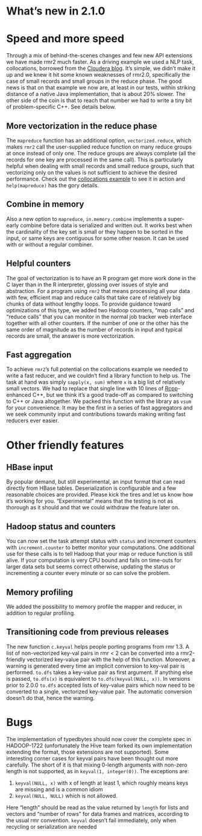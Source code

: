 # What's new in 2.1.0

# Speed and more speed

Through a mix of behind-the-scenes changes and few new API extensions we have made rmr2 much faster. As a driving example we used a NLP task, collocations, borrowed from the [Cloudera blog](http://blog.cloudera.com/blog/2013/01/a-guide-to-python-frameworks-for-hadoop/). It's simple, we didn't make it up and we knew it hit some known weaknesses of rmr2.0, specifically the case of small records and small groups in the reduce phase. The good news is that on that example we now are, at least in our tests, within striking distance of a native Java implementation, that is about 20% slower. The other side of the coin is that to reach that number we had to write a tiny bit of problem-specific C++. See details below.

## More vectorization in the reduce phase
The `mapreduce` function has an additional option, `vectorized.reduce`, which makes `rmr2` call the user-supplied reduce function on many reduce groups at once instead of only one. The reduce groups are always complete (all the records for one key are processed in the same call). This is particularly helpful when dealing with small records and small reduce groups, such that vectorizing only on the values is not sufficient to achieve the desired performance. Check out the [collocations example](../pkg/examples/collocations.R) to see it in action and `help(mapreduce)` has the gory details.

## Combine in memory
Also a new option to `mapreduce`, `in.memory.combine` implements a super-early combine before data is serialized and written out. It works best when the cardinality of the key set is small or they happen to be sorted in the input, or same keys are contiguous for some other reason. It can be used with or without a regular combiner. 

## Helpful counters
The goal of vectorization is to have an R program get more work done in the C layer than in the R interpreter, glossing over issues of style and abstraction. For a program using `rmr2` that means processing all your data with few, efficient map and reduce calls that take care of relatively big chunks of data without lengthy loops. To provide guidance toward optimizations of this type, we added two Hadoop counters, "map calls" and "reduce calls" that you can monitor in the normal job tracker web interface together with all other counters. If the number of one or the other has the same order of magnitude as the number of records in input and typical records are small, the answer is more vectorization.

## Fast aggregation
To achieve `rmr2`'s full potential on the collocations example we needed to write a fast reducer, and we couldn't find a library function to help us. The task at hand was simply `sapply(x, sum)` where `x` is a big list of relatively small vectors. We had to replace that single line with 10 lines of [Rcpp](http://dirk.eddelbuettel.com/code/rcpp.html)-enhanced C++, but we think it's a good trade-off as compared to switching to C++ or Java altogether. We packed this function with the library as `vsum` for your convenience. It may be the first in a series of fast aggregators and we seek community input and contributions towards making writing fast reducers ever easier.

# Other friendly features

## HBase input
By popular demand, but still experimental, an input format that can read directly from HBase tables. Deserialization is configurable and a few reasonable choices are provided. Please kick the tires and let us know how it's working for you. "Experimental" means that the testing is not as thorough as it should and that we could withdraw the feature later on.

## Hadoop status and counters
You can now set the task attempt status with `status` and increment counters with `increment.counter` to better monitor your computations. One additional use for these calls is to tell Hadoop that your map or reduce function is still alive. If your computation is very CPU bound and fails on time-outs for larger data sets but seems correct otherwise, updating the status or incrementing a counter every minute or so can solve the problem.

## Memory profiling
We added the possibility to memory profile the mapper and reducer, in addition to regular profiling.

## Transitioning code from previous releases
The new function `c.keyval` helps people porting programs from rmr 1.3. A list of non-vectorized key-val pairs in rmr < 2 can be converted into a rmr2-friendly vectorized key-value pair with the help of this function. Moreover, a warning is generated every time an implicit conversion to key-val pair is performed. `to.dfs` takes a key-value pair as first argument. If anything else is passed, `to.dfs(x)` is equivalent to `to.dfs(keyval(NULL, x))`. In versions prior to 2.0.0 `to.dfs` accepted lists of key-value pairs which now need to be converted to a single, vectorized key-value pair. The automatic conversion doesn't do that, hence the warning.

# Bugs
The implementation of typedbytes should now cover the complete spec in HADOOP-1722 (unfortunately the Hive team forked its own implementation extending the format, those extensions are not supported). Some interesting corner cases for keyval pairs have been thought out more carefully. The short of it is that mixing 0-length arguments with non-zero length is not supported, as in `keyval(1, integer(0))`. The exceptions are:

  1. `keyval(NULL, x)` with x of length at least 1, which roughly means keys are missing and is a common idiom 
  2. `keyval(NULL, NULL)` which is not allowed. 

Here "length" should be read as the value returned by `length` for lists and vectors and "number of rows" for data frames and matrices, according to the usual rmr convention. `keyval` doesn't fail immediately, only when recycling or serialization are needed
